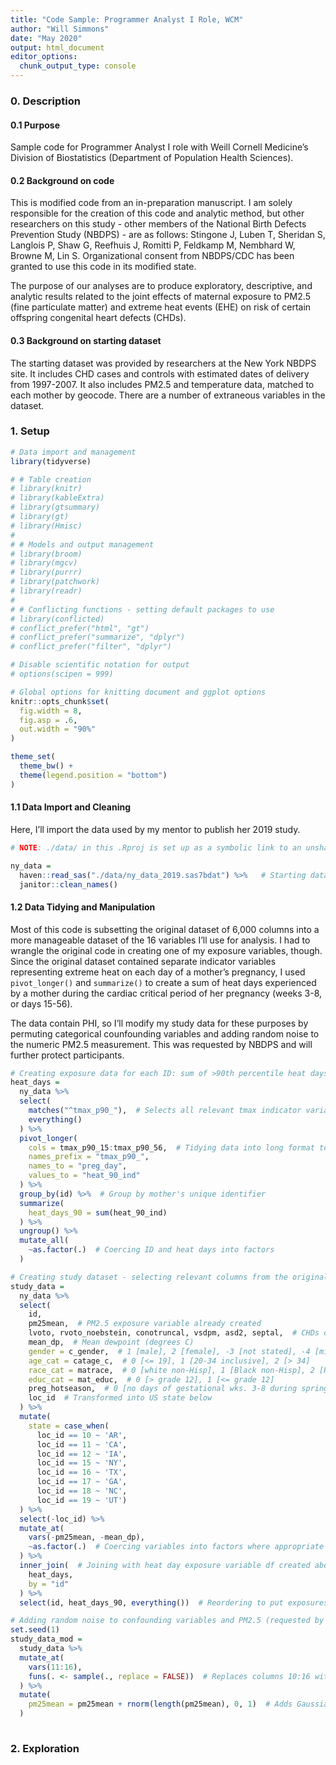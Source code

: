 ```yaml
---
title: "Code Sample: Programmer Analyst I Role, WCM"
author: "Will Simmons"
date: "May 2020"
output: html_document
editor_options: 
  chunk_output_type: console
---
```


### 0.  Description

#### 0.1  Purpose

Sample code for Programmer Analyst I role with Weill Cornell Medicine's Division of Biostatistics (Department of Population Health Sciences). 

#### 0.2  Background on code

This is modified code from an in-preparation manuscript. I am solely responsible for the creation of this code and analytic method, but other researchers on this study - other members of the National Birth Defects Prevention Study (NBDPS) - are as follows: Stingone J, Luben T, Sheridan S, Langlois P, Shaw G, Reefhuis J, Romitti P, Feldkamp M, Nembhard W, Browne M, Lin S. Organizational consent from NBDPS/CDC has been granted to use this code in its modified state.

The purpose of our analyses are to produce exploratory, descriptive, and analytic results related to the joint effects of maternal exposure to PM2.5 (fine particulate matter) and extreme heat events (EHE) on risk of certain offspring congenital heart defects (CHDs).

#### 0.3  Background on starting dataset

The starting dataset was provided by researchers at the New York NBDPS site. It includes CHD cases and controls with estimated dates of delivery from 1997-2007. It also includes PM2.5 and temperature data, matched to each mother by geocode. There	are a number of extraneous variables in the dataset.

### 1.  Setup

<!-- #### 1.0  Package Import -->

```r

# Data import and management
library(tidyverse)

# # Table creation
# library(knitr)
# library(kableExtra)
# library(gtsummary)
# library(gt)
# library(Hmisc)
# 
# # Models and output management
# library(broom)
# library(mgcv)
# library(purrr)
# library(patchwork)
# library(readr)
# 
# # Conflicting functions - setting default packages to use
# library(conflicted)
# conflict_prefer("html", "gt")
# conflict_prefer("summarize", "dplyr")
# conflict_prefer("filter", "dplyr")

# Disable scientific notation for output
# options(scipen = 999)

# Global options for knitting document and ggplot options
knitr::opts_chunk$set(
  fig.width = 8,
  fig.asp = .6,
  out.width = "90%"
)

theme_set(
  theme_bw() +
  theme(legend.position = "bottom")
) 

```

#### 1.1  Data Import and Cleaning

Here, I'll import the data used by my mentor to publish her 2019 study. 

```r

# NOTE: ./data/ in this .Rproj is set up as a symbolic link to an unshared external data folder (data contain PHI)

ny_data = 
  haven::read_sas("./data/ny_data_2019.sas7bdat") %>%   # Starting dataset from NY NBDPS center - import from SAS format
  janitor::clean_names()

```

#### 1.2  Data Tidying and Manipulation

Most of this code is subsetting the original dataset of 6,000 columns into a more manageable dataset of the 16 variables I'll use for analysis. I had to wrangle the original code in creating one of my exposure variables, though. Since the original dataset contained separate indicator variables representing extreme heat on each day of a mother's pregnancy, I used `pivot_longer()` and `summarize()` to create a sum of heat days experienced by a mother during the cardiac critical period of her pregnancy (weeks 3-8, or days 15-56).

The data contain PHI, so I'll modify my study data for these purposes by permuting categorical counfounding variables and adding random noise to the numeric PM2.5 measurement. This was requested by NBDPS and will further protect participants.

```r

# Creating exposure data for each ID: sum of >90th percentile heat days 15-56 (weeks 3-8 of pregnancy)
heat_days =
  ny_data %>% 
  select(
    matches("^tmax_p90_"),  # Selects all relevant tmax indicator variables and puts at front - these cols were mixed in with UATmax
    everything()
  ) %>%
  pivot_longer(
    cols = tmax_p90_15:tmax_p90_56,  # Tidying data into long format to sum range of days for each ID
    names_prefix = "tmax_p90_",
    names_to = "preg_day",
    values_to = "heat_90_ind"
  ) %>% 
  group_by(id) %>%  # Group by mother's unique identifier
  summarize(
    heat_days_90 = sum(heat_90_ind)  
  ) %>% 
  ungroup() %>% 
  mutate_all(
    ~as.factor(.)  # Coercing ID and heat days into factors 
  )

# Creating study dataset - selecting relevant columns from the original 6000 in full data
study_data =  
  ny_data %>% 
  select(
    id,
    pm25mean,  # PM2.5 exposure variable already created         
    lvoto, rvoto_noebstein, conotruncal, vsdpm, asd2, septal,  # CHDs of interest
    mean_dp,  # Mean dewpoint (degrees C)
    gender = c_gender,  # 1 [male], 2 [female], -3 [not stated], -4 [missing]
    age_cat = catage_c,  # 0 [<= 19], 1 [20-34 inclusive], 2 [> 34]
    race_cat = matrace,  # 0 [white non-Hisp], 1 [Black non-Hisp], 2 [Hisp], 3 [others: API, AK Native, Nat Am, other]
    educ_cat = mat_educ,  # 0 [> grade 12], 1 [<= grade 12]
    preg_hotseason,  # 0 [no days of gestational wks. 3-8 during spring/summer], 1 [1+ day]
    loc_id  # Transformed into US state below
  ) %>% 
  mutate(
    state = case_when(     
      loc_id == 10 ~ 'AR',
      loc_id == 11 ~ 'CA',
      loc_id == 12 ~ 'IA',
      loc_id == 15 ~ 'NY',
      loc_id == 16 ~ 'TX',
      loc_id == 17 ~ 'GA', 
      loc_id == 18 ~ 'NC',
      loc_id == 19 ~ 'UT')
  ) %>% 
  select(-loc_id) %>% 
  mutate_at(
    vars(-pm25mean, -mean_dp),
    ~as.factor(.)  # Coercing variables into factors where appropriate (all but numeric vars PM2.5, dewpoint)
  ) %>% 
  inner_join(  # Joining with heat day exposure variable df created above
    heat_days,
    by = "id"
  ) %>% 
  select(id, heat_days_90, everything())  # Reordering to put exposures first

# Adding random noise to confounding variables and PM2.5 (requested by NBDPS)
set.seed(1)
study_data_mod =
  study_data %>% 
  mutate_at(
    vars(11:16),
    funs(. <- sample(., replace = FALSE))  # Replaces columns 10:16 with random samples without replacement (use <-)
  ) %>%
  mutate(
    pm25mean = pm25mean + rnorm(length(pm25mean), 0, 1)  # Adds Gaussian random noise to PM2.5 variable
  )
  
```

### 2.  Exploration


